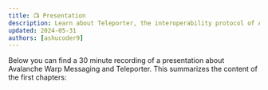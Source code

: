 ```yaml
---
title: 📺 Presentation
description: Learn about Teleporter, the interoperability protocol of Avalanche.
updated: 2024-05-31
authors: [ashucoder9]
---
```


Below you can find a 30 minute recording of a presentation about Avalanche Warp Messaging and Teleporter. This summarizes the content of the first chapters:

<YouTube id="N6F7D4Hb87c"/>